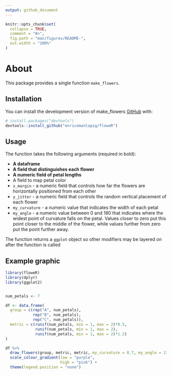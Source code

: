 ```yaml
---
output: github_document
---
```



```r
knitr::opts_chunk$set(
  collapse = TRUE,
  comment = "#>",
  fig.path = "man/figures/README-",
  out.width = "100%"
)
```

# About

This package provides a single function `make_flowers`.

## Installation

You can install the development version of make_flowers [GitHub](https://github.com/) with:

``` r
# install.packages("devtools")
devtools::install_github("enricomanlapig/floweR")
```
## Usage

The function takes the following arguments (required in bold):

* **A dataframe**
* **A field that distinguishes each flower**
* **A numeric field of petal lengths**
* A field to map petal color
* `x_margin` - a numeric field that controls how far the flowers are horizontally positioned from each other
* `y_jitter` - a numeric field that controls the random vertical placement of each flower
* `my_curvature` - a numeric value that indicates the width of each petal
* `my_angle` - a numeric value between 0 and 180 that indicates where the widest point of curvature falls on the petal. Values closer to zero put this point closer to the middle of the flower, while values further from zero put the point further away.

The function returns a `ggplot` object so other modifiers may be layered on after the function is called

## Example graphic


```r
library(floweR)
library(dplyr)
library(ggplot2)


num_petals <- 7

df <- data.frame(
  group = c(rep("A", num_petals),
            rep("B", num_petals),
            rep("C", num_petals)),
  metric = c(runif(num_petals, min = 1, max = 2)*0.5,
             runif(num_petals, min = 1, max = 2),
             runif(num_petals, min = 1, max = 2)*1.2)
)

df %>%
  draw_flowers(group, metric, metric, my_curvature = 0.7, my_angle = 130) +
  scale_colour_gradient(low = "purple", 
                        high = "pink") + 
  theme(legend.position = "none")
```



